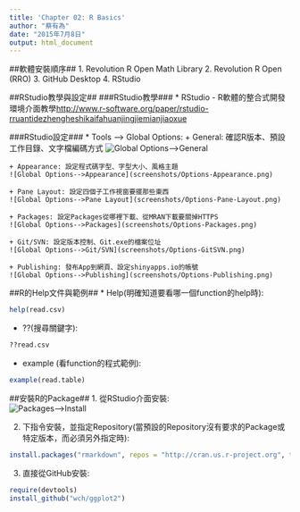 ```yaml
---
title: 'Chapter 02: R Basics'
author: "蔡有為"
date: "2015年7月8日"
output: html_document
---
```


##軟體安裝順序##
1. Revolution R Open Math Library
2. Revolution R Open (RRO)
3. GitHub Desktop
4. RStudio

##RStudio教學與設定##
###RStudio教學###
* RStudio - R軟體的整合式開發環境介面教學<http://www.r-software.org/paper/rstudio-rruantidezhengheshikaifahuanjingjiemianjiaoxue>

###RStudio設定###
* Tools --> Global Options:
    + General: 確認R版本、預設工作目錄、文字檔編碼方式
    ![Global Options-->General](screenshots/Options-General.png)
    
    + Appearance: 設定程式碼字型、字型大小、風格主題
    ![Global Options-->Appearance](screenshots/Options-Appearance.png)
    
    + Pane Layout: 設定四個子工作視窗要擺那些東西
    ![Global Options-->Pane Layout](screenshots/Options-Pane-Layout.png)
    
    + Packages: 設定Packages從哪裡下載、從MRAN下載要關掉HTTPS
    ![Global Options-->Packages](screenshots/Options-Packages.png)
    
    + Git/SVN: 設定版本控制、Git.exe的檔案位址
    ![Global Options-->Git/SVN](screenshots/Options-GitSVN.png)
    
    + Publishing: 發布App到網頁、設定shinyapps.io的帳號
    ![Global Options-->Publishing](screenshots/Options-Publishing.png)
    
##R的Help文件與範例##
* Help(明確知道要看哪一個function的help時):
```r
help(read.csv)
```

* ??(搜尋關鍵字):
```r
??read.csv
```

* example (看function的程式範例):
```r
example(read.table)
```

##安裝R的Package##
1. 從RStudio介面安裝: <br>
![Packages-->Install](screenshots/Install-Packages.png)

2. 下指令安裝，並指定Repository(當預設的Repository沒有要求的Package或特定版本，而必須另外指定時):
```r
install.packages("rmarkdown", repos = "http://cran.us.r-project.org", type = "source")
```

3. 直接從GitHub安裝:
```r
require(devtools)
install_github("wch/ggplot2")
```